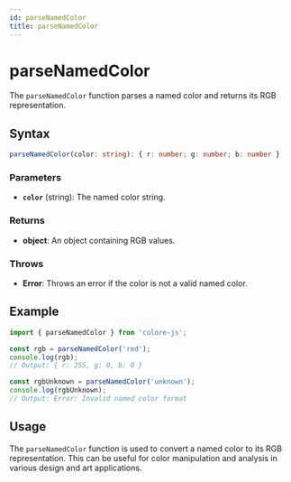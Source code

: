 ```yaml
---
id: parseNamedColor
title: parseNamedColor
---
```


# parseNamedColor

The `parseNamedColor` function parses a named color and returns its RGB representation.

## Syntax

```typescript
parseNamedColor(color: string): { r: number; g: number; b: number }
```

### Parameters

- **`color`** (string): The named color string.

### Returns

- **object**: An object containing RGB values.

### Throws

- **Error**: Throws an error if the color is not a valid named color.

## Example

```typescript
import { parseNamedColor } from 'colore-js';

const rgb = parseNamedColor('red');
console.log(rgb);
// Output: { r: 255, g: 0, b: 0 }

const rgbUnknown = parseNamedColor('unknown');
console.log(rgbUnknown);
// Output: Error: Invalid named color format
```

## Usage

The `parseNamedColor` function is used to convert a named color to its RGB representation. This can be useful for color manipulation and analysis in various design and art applications.
